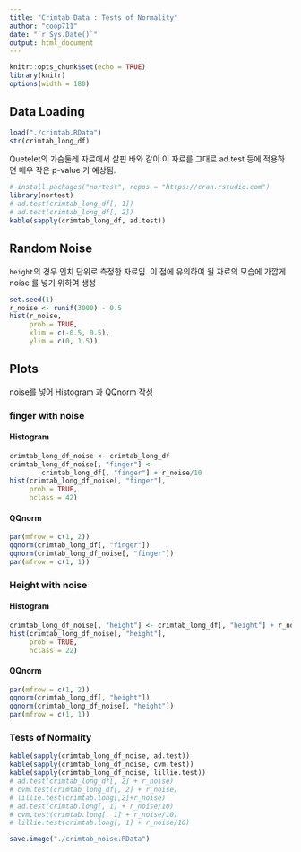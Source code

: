 ```yaml
---
title: "Crimtab Data : Tests of Normality"
author: "coop711"
date: "`r Sys.Date()`"
output: html_document
---
```


```r
knitr::opts_chunk$set(echo = TRUE)
library(knitr)
options(width = 180)
```

## Data Loading

```r
load("./crimtab.RData")
str(crimtab_long_df)
```

Quetelet의 가슴둘레 자료에서 살핀 바와 같이 이 자료를 그대로 ad.test 등에 적용하면 매우 작은 p-value 가 예상됨.

```r
# install.packages("nortest", repos = "https://cran.rstudio.com")
library(nortest)
# ad.test(crimtab_long_df[, 1])
# ad.test(crimtab_long_df[, 2])
kable(sapply(crimtab_long_df, ad.test))
```

<P style = "page-break-before:always">

## Random Noise

`height`의 경우 인치 단위로 측정한 자료임. 이 점에 유의하여 원 자료의 모습에 가깝게 noise 를 넣기 위하여 생성

```r
set.seed(1)
r_noise <- runif(3000) - 0.5
hist(r_noise, 
     prob = TRUE, 
     xlim = c(-0.5, 0.5), 
     ylim = c(0, 1.5))
```

<P style = "page-break-before:always">

## Plots

noise를 넣어 Histogram 과 QQnorm 작성

### finger with noise

#### Histogram

```r
crimtab_long_df_noise <- crimtab_long_df
crimtab_long_df_noise[, "finger"] <- 
        crimtab_long_df[, "finger"] + r_noise/10
hist(crimtab_long_df_noise[, "finger"], 
     prob = TRUE, 
     nclass = 42)
```

<P style = "page-break-before:always">

#### QQnorm

```r
par(mfrow = c(1, 2))
qqnorm(crimtab_long_df[, "finger"])
qqnorm(crimtab_long_df_noise[, "finger"])
par(mfrow = c(1, 1))
```

<P style = "page-break-before:always">

### Height with noise

#### Histogram

```r
crimtab_long_df_noise[, "height"] <- crimtab_long_df[, "height"] + r_noise
hist(crimtab_long_df_noise[, "height"], 
     prob = TRUE, 
     nclass = 22)
```

<P style = "page-break-before:always">

#### QQnorm

```r
par(mfrow = c(1, 2))
qqnorm(crimtab_long_df[, "height"])
qqnorm(crimtab_long_df_noise[, "height"])
par(mfrow = c(1, 1))
```

<P style = "page-break-before:always">

### Tests of Normality

```r
kable(sapply(crimtab_long_df_noise, ad.test))
kable(sapply(crimtab_long_df_noise, cvm.test))
kable(sapply(crimtab_long_df_noise, lillie.test))
# ad.test(crimtab_long_df[, 2] + r_noise)
# cvm.test(crimtab_long_df[, 2] + r_noise)
# lillie.test(crimtab.long[,2]+r_noise)
# ad.test(crimtab.long[, 1] + r_noise/10)
# cvm.test(crimtab.long[, 1] + r_noise/10)
# lillie.test(crimtab.long[, 1] + r_noise/10)
```

```r
save.image("./crimtab_noise.RData")
```